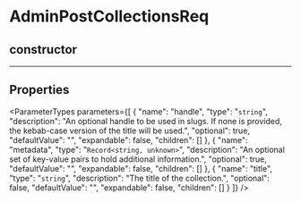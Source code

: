 
# AdminPostCollectionsReq

## constructor

___

## Properties

<ParameterTypes parameters={[
  {
    "name": "handle",
    "type": "`string`",
    "description": "An optional handle to be used in slugs. If none is provided, the kebab-case version of the title will be used.",
    "optional": true,
    "defaultValue": "",
    "expandable": false,
    "children": []
  },
  {
    "name": "metadata",
    "type": "`Record<string, unknown>`",
    "description": "An optional set of key-value pairs to hold additional information.",
    "optional": true,
    "defaultValue": "",
    "expandable": false,
    "children": []
  },
  {
    "name": "title",
    "type": "`string`",
    "description": "The title of the collection.",
    "optional": false,
    "defaultValue": "",
    "expandable": false,
    "children": []
  }
]} />
